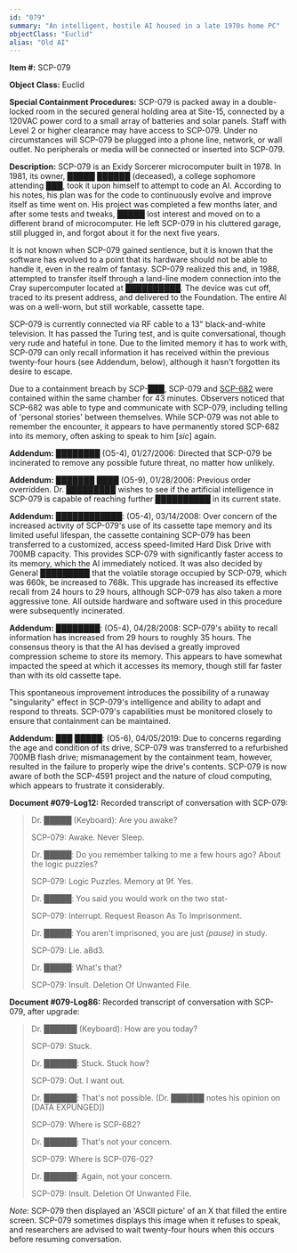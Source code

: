```yaml
---
id: "079"
summary: "An intelligent, hostile AI housed in a late 1970s home PC"
objectClass: "Euclid"
alias: "Old AI"
---
```


**Item #:** SCP-079

**Object Class:** Euclid

**Special Containment Procedures:** SCP-079 is packed away in a double-locked room in the secured general holding area at Site-15, connected by a 120VAC power cord to a small array of batteries and solar panels. Staff with Level 2 or higher clearance may have access to SCP-079. Under no circumstances will SCP-079 be plugged into a phone line, network, or wall outlet. No peripherals or media will be connected or inserted into SCP-079.

**Description:** SCP-079 is an Exidy Sorcerer microcomputer built in 1978. In 1981, its owner, █████ ██████ (deceased), a college sophomore attending ███, took it upon himself to attempt to code an AI. According to his notes, his plan was for the code to continuously evolve and improve itself as time went on. His project was completed a few months later, and after some tests and tweaks, █████ lost interest and moved on to a different brand of microcomputer. He left SCP-079 in his cluttered garage, still plugged in, and forgot about it for the next five years.

It is not known when SCP-079 gained sentience, but it is known that the software has evolved to a point that its hardware should not be able to handle it, even in the realm of fantasy. SCP-079 realized this and, in 1988, attempted to transfer itself through a land-line modem connection into the Cray supercomputer located at ██████████. The device was cut off, traced to its present address, and delivered to the Foundation. The entire AI was on a well-worn, but still workable, cassette tape.

SCP-079 is currently connected via RF cable to a 13" black-and-white television. It has passed the Turing test, and is quite conversational, though very rude and hateful in tone. Due to the limited memory it has to work with, SCP-079 can only recall information it has received within the previous twenty-four hours (see Addendum, below), although it hasn't forgotten its desire to escape.

Due to a containment breach by SCP-███, SCP-079 and [SCP-682](/id/682) were contained within the same chamber for 43 minutes. Observers noticed that SCP-682 was able to type and communicate with SCP-079, including telling of 'personal stories' between themselves. While SCP-079 was not able to remember the encounter, it appears to have permanently stored SCP-682 into its memory, often asking to speak to him [_sic_] again.

**Addendum:**
████████ (O5-4), 01/27/2006: Directed that SCP-079 be incinerated to remove any possible future threat, no matter how unlikely.

**Addendum:**
███████ ████ (O5-9), 01/28/2006: Previous order overridden. Dr. █████████ wishes to see if the artificial intelligence in SCP-079 is capable of reaching further ██████████ in its current state.

**Addendum:**
████████████: (O5-4), 03/14/2008: Over concern of the increased activity of SCP-079's use of its cassette tape memory and its limited useful lifespan, the cassette containing SCP-079 has been transferred to a customized, access speed-limited Hard Disk Drive with 700MB capacity. This provides SCP-079 with significantly faster access to its memory, which the AI immediately noticed. It was also decided by General █████████ that the volatile storage occupied by SCP-079, which was 660k, be increased to 768k. This upgrade has increased its effective recall from 24 hours to 29 hours, although SCP-079 has also taken a more aggressive tone. All outside hardware and software used in this procedure were subsequently incinerated.

**Addendum:**
████████: (O5-4), 04/28/2008: SCP-079's ability to recall information has increased from 29 hours to roughly 35 hours. The consensus theory is that the AI has devised a greatly improved compression scheme to store its memory. This appears to have somewhat impacted the speed at which it accesses its memory, though still far faster than with its old cassette tape.

This spontaneous improvement introduces the possibility of a runaway "singularity" effect in SCP-079's intelligence and ability to adapt and respond to threats. SCP-079's capabilities must be monitored closely to ensure that containment can be maintained.

**Addendum:**
███ █████: (O5-6), 04/05/2019: Due to concerns regarding the age and condition of its drive, SCP-079 was transferred to a refurbished 700MB flash drive; mismanagement by the containment team, however, resulted in the failure to properly wipe the drive's contents. SCP-079 is now aware of both the SCP-4591 project and the nature of cloud computing, which appears to frustrate it considerably.

**Document #079-Log12:** Recorded transcript of conversation with SCP-079:

> Dr. █████ (Keyboard): Are you awake?
>
> SCP-079: Awake. Never Sleep.
>
> Dr. █████: Do you remember talking to me a few hours ago? About the logic puzzles?
>
> SCP-079: Logic Puzzles. Memory at 9f. Yes.
>
> Dr. █████: You said you would work on the two stat-
>
> SCP-079: Interrupt. Request Reason As To Imprisonment.
>
> Dr. █████: You aren't imprisoned, you are just _(pause)_ in study.
>
> SCP-079: Lie. a8d3.
>
> Dr. █████: What's that?
>
> SCP-079: Insult. Deletion Of Unwanted File.

**Document #079-Log86:** Recorded transcript of conversation with SCP-079, after upgrade:

> Dr. ██████ (Keyboard): How are you today?
>
> SCP-079: Stuck.
>
> Dr. ██████: Stuck. Stuck how?
>
> SCP-079: Out. I want out.
>
> Dr. ██████: That's not possible. (Dr. ██████ notes his opinion on [DATA EXPUNGED])
>
> SCP-079: Where is SCP-682?
>
> Dr. ██████: That's not your concern.
>
> SCP-079: Where is SCP-076-02?
>
> Dr. ██████: Again, not your concern.
>
> SCP-079: Insult. Deletion Of Unwanted File.

_Note:_ SCP-079 then displayed an 'ASCII picture' of an X that filled the entire screen. SCP-079 sometimes displays this image when it refuses to speak, and researchers are advised to wait twenty-four hours when this occurs before resuming conversation.
